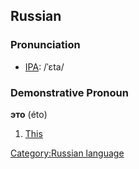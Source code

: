 ==Russian==
===Pronunciation===
* [[Wiktionary:Pronunciation_key|IPA]]: /ˈɛta/

===Demonstrative Pronoun===
'''это''' (éto)
# [[this|This]]

[[Category:Russian language]]